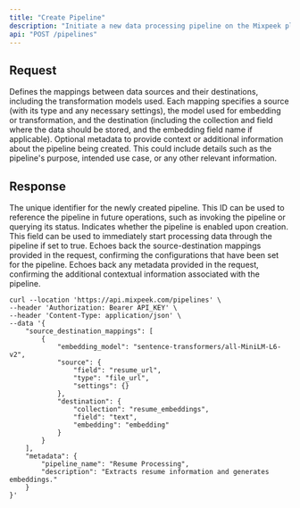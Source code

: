 ```yaml
---
title: "Create Pipeline"
description: "Initiate a new data processing pipeline on the Mixpeek platform. This endpoint is designed for configuring pipelines that automatically process, transform, and index data from various sources into actionable insights. Perfect for users looking to automate their data workflows and enhance data accessibility."
api: "POST /pipelines"
---
```


## Request

<ParamField body="source_destination_mappings" type="array" required>
  Defines the mappings between data sources and their destinations, including the transformation models used. Each mapping specifies a source (with its type and any necessary settings), the model used for embedding or transformation, and the destination (including the collection and field where the data should be stored, and the embedding field name if applicable).
</ParamField>

<ParamField body="metadata" type="object" optional>
  Optional metadata to provide context or additional information about the pipeline being created. This could include details such as the pipeline's purpose, intended use case, or any other relevant information.
</ParamField>

## Response

<ResponseField name="pipeline_id" type="string" required>
  The unique identifier for the newly created pipeline. This ID can be used to reference the pipeline in future operations, such as invoking the pipeline or querying its status.
</ResponseField>

<ResponseField name="enabled" type="boolean" optional>
  Indicates whether the pipeline is enabled upon creation. This field can be used to immediately start processing data through the pipeline if set to true.
</ResponseField>

<ResponseField name="source_destination_mappings" type="array" required>
  Echoes back the source-destination mappings provided in the request, confirming the configurations that have been set for the pipeline.
</ResponseField>

<ResponseField name="metadata" type="object" optional>
  Echoes back any metadata provided in the request, confirming the additional contextual information associated with the pipeline.
</ResponseField>

<RequestExample>

```shell Shell
curl --location 'https://api.mixpeek.com/pipelines' \
--header 'Authorization: Bearer API_KEY' \
--header 'Content-Type: application/json' \
--data '{
    "source_destination_mappings": [
        {
            "embedding_model": "sentence-transformers/all-MiniLM-L6-v2",
            "source": {
                "field": "resume_url",
                "type": "file_url",
                "settings": {}
            },
            "destination": {
                "collection": "resume_embeddings",
                "field": "text",
                "embedding": "embedding"
            }
        }
    ],
    "metadata": {
        "pipeline_name": "Resume Processing",
        "description": "Extracts resume information and generates embeddings."
    }
}'
```
</RequestExample>
